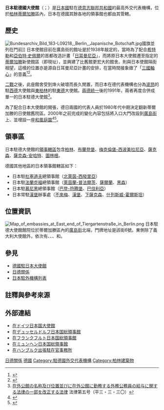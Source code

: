 {{Infobox diplomatic mission
| name= 日本駐德國大使館<br/><small>{{lang|ja|在ドイツ日本国大使館}}</small><br><small>{{lang|de|Botschaft von Japan in Deutschland}}</small><br>[[File:Imperial_Seal_of_Japan.svg|100px]]
| image= Be Japanese Embassy 02.JPG
| address =[[廣島街|廣島街]]6號
| location= {{GER}}[[柏林|柏林]][[蒂尔加滕|蒂尔加滕]]
| ambassador= {{Link-ja|柳秀直|柳秀直|柳秀直}}（2020年－）
| department=[[File:Seal_of_the_Ministry_of_Foreign_Affairs_of_Japan.jpg|20px]] [[日本外務省|日本外務省]]
  | lat_degrees = 52
  | lat_minutes = 30
  | lat_seconds = 34.5
  | lat_direction = N
  | long_degrees = 13
  | long_minutes = 21
  | long_seconds = 27.6
  | long_direction = E
}}
'''日本駐德國大使館'''（{{lang-ja|在ドイツ日本大使館}}；{{lang-de|Botschaft von Japan in Deutschland}}）是[[日本國|日本國]]駐在[[德意志聯邦共和國|德意志聯邦共和國]]的最高外交代表機構，位於[[柏林|柏林]][[蒂爾加滕|蒂爾加滕]]區內，日本在德國其餘各地的領事館也都由其管轄。

==歷史==
[[File:Bundesarchiv_Bild_183-L09218,_Berlin,_Japanische_Botschaft.jpg|left]]國旗並列在門前]]
日本使館目前在廣島街的館址是於1938年敲定的，當時為了配合[[希特勒|希特勒]]和[[亞伯特·史佩爾|亞伯特·史佩爾]]的首都改造計畫「[[世界之都日耳曼尼亚|日耳曼尼亞]]」，而將原日本大使館遷至指定的[[蒂爾加滕|蒂爾加滕]]新使館區（即現址），並興建了比舊館更宏大的館舍。{{Link-de|義大利駐德國大使館|Italienische Botschaft in Berlin|義大利駐德大使館}}則與日本使館隔街相望，這樣的位置亦是源自日耳曼尼亞計畫的安排，在當時間接象徵了「[[軸心國|三國軸心]]」的意義<ref>{{lang|en|Derek Fraser: ''Berlin. The Buildings of Europe''. Manchester University Press ND, 1996, ISBN 0719040221, S. 53.}}</ref><ref>{{lang|en|Matthias Donath: ''Architektur in Berlin 1933–1945'', herausgegeben vom Landesdenkmalamt Berlin. Lukas Verlag, Berlin 2007, S. 101. ISBN 3-936872-26-0.}}</ref>。

[[二戰|二戰]]之後，此座館舍受到烽火破壞而長久閒置，而日本在德代表機構也分為[[波昂|波昂]]的駐[[西德|西德]]大使館與[[東柏林|東柏林]]的駐[[東德|東德]]大使館。[[兩德統一|兩德統一]]後的1991年，兩者再度合併成單一的日本駐德大使館<ref>[http://www.shugiin.go.jp/itdb_housei.nsf/html/houritsu/12019910330005.htm 在外公館の名称及び位置並びに在外公館に勤務する外務公務員の給与に関する法律の一部を改正する法律] {{webarchive|url=https://web.archive.org/web/20130129084346/http://www.shugiin.go.jp/itdb_housei.nsf/html/houritsu/12019910330005.htm |date=2013-01-29 }}法律第五号（平三・三・三〇）</ref>。

為了配合日本大使館的開張，德日兩國的代表人員於1980年代中期決定翻新蒂爾加滕的日使館舊院區。2000年之前完成的變化內容包括將入口大門改設到[[廣島街|廣島街]]上、並增設一座[[日本庭園|和風庭園]]<ref name="Brian Ladd">{{lang|en|Brian Ladd: ''The Ghosts of Berlin. Confronting German History in the Urban Landscape''. University of Chicago Press, 1998, ISBN 0226467627, S. 252.}}</ref><ref name="Tom Parkinson">{{lang|en|Andrea Schulte-Peevers, Tom Parkinson: ''Berlin''. Mair Dumont DE, 2006, ISBN 3829715641, S. 50.}}</ref>。

==領事區==
日本駐德大使館的[[領事轄區|領事轄區]]包含[[柏林|柏林]]、[[布蘭登堡|布蘭登堡]]、[[梅克倫堡-西波美拉尼亞|梅克倫堡-西波美拉尼亞]]、[[薩克森自由邦|薩克森]]、[[薩克森-安哈特|薩克森-安哈特]]、[[圖林根|圖林根]]。

德國其他地區的日本領事館轄區如下：
*日本駐[[杜塞道夫|杜塞道夫]]總領事館（[[北萊茵-西發里亞|北萊茵-西發里亞]]）
*日本駐[[美因河畔法蘭克福|法蘭克福]]總領事館（[[萊茵蘭-普法爾茨|萊茵蘭-普法爾茨]]、[[薩爾蘭|薩爾蘭]]、[[黑森|黑森]]）
*日本駐[[慕尼黑|慕尼黑]]總領事館（[[巴登-符腾堡|巴登-符腾堡]]、[[巴伐利亞|巴伐利亞]]）
*日本常駐[[漢堡|漢堡]]辦事處（[[不來梅州|不來梅]]、[[漢堡|漢堡]]、[[下薩克森|下薩克森]]、[[什列斯威-霍爾斯坦|什列斯威-霍爾斯坦]]）

==位置資訊==
[[File:Map_of_embassies_at_East_end_of_Tiergartenstraße_in_Berlin.png|thumb]]
日本駐德大使館館院位於蒂爾加滕區內的[[廣島街|廣島街]]北端，門牌地址是該街6號。東側除了義大利大使館外，依次有{{Link-de|土耳其駐德國大使館|Türkische Botschaft in Berlin|土耳其大使館}}、{{Link-de|南非駐德國大使館|Südafrikanische Botschaft in Berlin|南非大使館}}、{{Link-de|印度駐德國大使館|Indische Botschaft in Berlin|印度大使館}}、{{Link-de|奧地利駐德國大使館|Österreichische Botschaft in Berlin|奧地利大使館}}和{{Link-de|埃及駐德國大使館|Ägyptische Botschaft in Berlin|埃及大使館}}。

==參見==
*[[德國駐日本大使館|德國駐日本大使館]]
*[[日德關係|日德關係]]
*[[日本駐外機構列表|日本駐外機構列表]]

== 註釋與參考來源 ==
<references />

==外部連結==
{{Commons category|Japanese Embassy, Berlin}}
* [http://www.de.emb-japan.go.jp/nihongo/index.html 在ドイツ日本国大使館] {{Wayback|url=http://www.de.emb-japan.go.jp/nihongo/index.html |date=20191108130816 }}{{ja icon}}
* [http://www.dus.emb-japan.go.jp/profile/japanisch/j_top.htm 在デュッセルドルフ日本国総領事館] {{Wayback|url=http://www.dus.emb-japan.go.jp/profile/japanisch/j_top.htm |date=20180913233235 }}{{ja icon}}
* [http://www.frankfurt.de.emb-japan.go.jp/jp/index.htm 在フランクフルト日本国総領事館] {{Wayback|url=http://www.frankfurt.de.emb-japan.go.jp/jp/index.htm |date=20191202135630 }}{{ja icon}}
* [http://www.muenchen.de.emb-japan.go.jp/jp/index.htm 在ミュンヘン日本国総領事館] {{Wayback|url=http://www.muenchen.de.emb-japan.go.jp/jp/index.htm |date=20200409073800 }}{{ja icon}}
* [https://web.archive.org/web/20140624101122/http://www.hamburg.emb-japan.go.jp/jp/index.html 在ハンブルク出張駐在官事務所]{{ja icon}}
{{日本駐外機構}}
{{駐德國外交代表機構}}
{{Portal bar|國際關係|德國|日本}}
[[Category:日德關係|]]
[[Category:日本駐外機構|德國]]
[[Category:駐德國外交代表機構|Category:駐德國外交代表機構]]
[[Category:柏林建築物|Category:柏林建築物]]